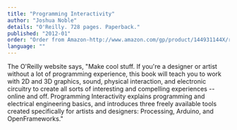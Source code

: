 ```yaml
---
title: "Programming Interactivity"
author: "Joshua Noble"
details: "O'Reilly. 728 pages. Paperback."
published: "2012-01"
order: "Order from Amazon-http://www.amazon.com/gp/product/144931144X/ref=as_li_ss_tl?ie=UTF8&camp=1789&creative=390957&creativeASIN=144931144X&linkCode=as2&tag=processing09-20"
language: ""
---
```


The O'Reilly website says, "Make cool stuff. If you're a designer or artist without a lot of programming experience, this book will teach you to work with 2D and 3D graphics, sound, physical interaction, and electronic circuitry to create all sorts of interesting and compelling experiences -- online and off. Programming Interactivity explains programming and electrical engineering basics, and introduces three freely available tools created specifically for artists and designers: Processing, Arduino, and OpenFrameworks."
